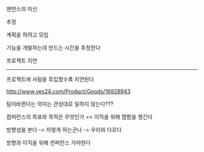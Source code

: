 

맨먼스의 미신 

추정

계획을 하려고 모임

기능을 개발하는데 만드는 시간을 추정한다

프로젝트 지연



---

프로젝트에 사람을 투입할수록 지연된다


http://www.yes24.com/Product/Goods/16928943



팀이바뀐다는 의미는 관성대로 일하지 않는다???



컴퍼런스의 목표와 목적은 무엇인가 => 이직을 위해 몀함을 챙긴다

방향성을 본다 -> 저렇게 하는군나 ->  우리와 다르다

방향과 이직을 위해 컨퍼런스 가야한다





